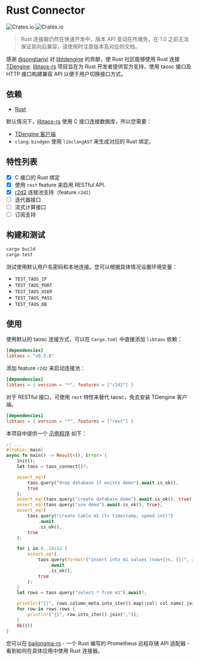 # Rust Connector

![Crates.io](https://img.shields.io/crates/v/libtaos) ![Crates.io](https://img.shields.io/crates/d/libtaos)

> Rust 连接器仍然在快速开发中，版本 API 变动在所难免，在 1.0 之前无法保证其向后兼容，请使用时注意版本及对应的文档。

感谢 [@songtianyi](https://github.com/songtianyi) 对 [libtdengine](https://github.com/songtianyi/tdengine-rust-bindings) 的贡献，使 Rust 社区能够使用 Rust 连接[TDengine]. [libtaos-rs] 项目旨在为 Rust 开发者提供官方支持，使用 taosc 接口及 HTTP 接口构建兼容 API 以便于用户切换接口方式。

## 依赖

- [Rust](https://www.rust-lang.org/learn/get-started)

默认情况下，[libtaos-rs] 使用 C 接口连接数据库，所以您需要：

- [TDengine 客户端](https://www.taosdata.com/cn/getting-started/#%E9%80%9A%E8%BF%87%E5%AE%89%E8%A3%85%E5%8C%85%E5%AE%89%E8%A3%85)
- `clang`: `bindgen` 使用 `libclangAST` 来生成对应的 Rust 绑定。

## 特性列表

- [x] C 接口的 Rust 绑定
- [x] 使用 `rest` feature 来启用 RESTful API.
- [x] [r2d2] 连接池支持（feature `r2d2`）
- [ ] 迭代器接口
- [ ] 流式计算接口
- [ ] 订阅支持

## 构建和测试

```sh
cargo build
cargo test
```

测试使用默认用户名密码和本地连接。您可以根据具体情况设置环境变量：

- `TEST_TAOS_IP`
- `TEST_TAOS_PORT`
- `TEST_TAOS_USER`
- `TEST_TAOS_PASS`
- `TEST_TAOS_DB`

## 使用

使用默认的 taosc 连接方式，可以在 `Cargo.toml` 中直接添加 `libtaos` 依赖：

```toml
[dependencies]
libtaos = "v0.3.8"
```

添加 feature `r2d2` 来启动连接池：

```toml
[dependencies]
libtaos = { version = "*", features = ["r2d2"] }
```

对于 RESTful 接口，可使用 `rest` 特性来替代 taosc，免去安装 TDengine 客户端。

```toml
[dependencies]
libtaos = { version = "*", features = ["rest"] }
```

本项目中提供一个 [示例程序](https://github.com/taosdata/libtaos-rs/blob/main/examples/demo.rs) 如下：

```rust
// ...
#[tokio::main]
async fn main() -> Result<(), Error> {
    init();
    let taos = taos_connect()?;

    assert_eq!(
        taos.query("drop database if exists demo").await.is_ok(),
        true
    );
    assert_eq!(taos.query("create database demo").await.is_ok(), true);
    assert_eq!(taos.query("use demo").await.is_ok(), true);
    assert_eq!(
        taos.query("create table m1 (ts timestamp, speed int)")
            .await
            .is_ok(),
        true
    );

    for i in 0..10i32 {
        assert_eq!(
            taos.query(format!("insert into m1 values (now+{}s, {})", i, i).as_str())
                .await
                .is_ok(),
            true
        );
    }
    let rows = taos.query("select * from m1").await?;

    println!("{}", rows.column_meta.into_iter().map(|col| col.name).join(","));
    for row in rows.rows {
        println!("{}", row.into_iter().join(","));
    }
    Ok(())
}
```

您可以在 [bailongma-rs] - 一个 Rust 编写的 Prometheus 远程存储 API 适配器 - 看到如何在具体应用中使用 Rust 连接器。

[libtaos-rs]: https://github.com/taosdata/libtaos-rs
[tdengine]: https://github.com/taosdata/TDengine
[bailongma-rs]: https://github.com/taosdata/bailongma-rs
[r2d2]: https://crates.io/crates/r2d2
